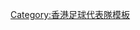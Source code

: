 {{National squad no numbers
 | name      = 1964年亞洲盃香港隊
 | bg        = #db000d
 | fg        = #FFFFFF
 | bordercolor = #FFF000
 | flagvar   = 1959
 | country   = 香港
 | team link = 香港足球代表隊
 | comp link = 1964年亞洲盃足球賽
 | comp      = 1964年亞洲盃（殿軍）
 | pos1      = GK  | p1        = [[盧德權]]
 | pos2      = GK  | p2        = [[莫小霖]]
 | pos3      = DF  | p3        = [[駱德興]]
 | pos4      =     | p4        = [[蘇文普]]
 | pos5      = DF  | p5        = [[廖錦明]]
 | pos6      = DF  | p6        = [[葉錦洪]]
 | pos7      = MF  | p7        = [[張永清 (足球員)|張永清]]
 | pos8      = DF  | p8        = [[馮紀魂]]
 | pos9      = FW  | p9        = [[李國強]]
 | pos10     = FW  | p10       = [[區彭年]]
 | pos11     = FW  | p11       = [[郭榮 (香港足球員)|郭榮]]
 | pos12     = MF  | p12       = [[張耀國]]
 | pos13     = FW  | p13       = [[梁偉雄]]
 | pos14     =     | p14       = [[梁杰]]
 | pos15     = FW  | p15       = [[劉繼照]]
 | pos16     = MF  | p16       = [[龔華傑]]
 | pos17     = MF  | p17       = [[何祥友]]<small>（[[隊長 (足球)|c]]）</small>
 | pos18     = MF  | p18       = [[劉志霖]]
 | coach     = [[費春華]]
}}<noinclude>
[[Category:香港足球代表隊模板]]
</noinclude>